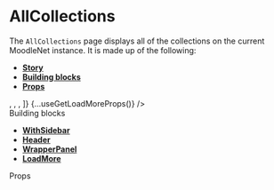 
<Meta title="Pages|AllCollections" component={AllCollections} />

# AllCollections

The `AllCollections` page displays all of the collections on the current MoodleNet instance. It is made up of the following:

- **[Story](#story)**
- **[Building blocks](#modules)**
- **[Props](#props)**

<Preview>
  <Story name="AllCollections page">
    <WithSidebar
      HeaderBox={ComponentBag(MainHeader, { ...getMainHeaderProps() })}
      SidebarBox={ComponentBag(Sidebar, { ...useGetSidebarProps() })}
    >
      <AllCollections
        basePath="/"
        CollectionsBoxes={[
          <Collection {...CollectionPreviewProps()} />,
          <Collection {...CollectionPreviewProps()} />,
          <Collection {...CollectionPreviewProps()} />,
        ]}
        {...useGetLoadMoreProps()}
      />
    </WithSidebar>
  </Story>
</Preview>

<div id="modules">Building blocks</div>

- **[WithSidebar](#)**
- **[Header](#)**
- **[WrapperPanel](#)**
- **[LoadMore](#)**

<div id="props">Props</div>

<Props of={AllCollections} />
